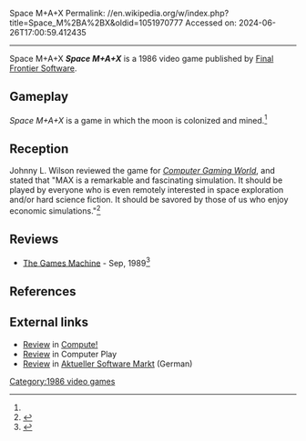 Space M+A+X
Permalink: //en.wikipedia.org/w/index.php?title=Space_M%2BA%2BX&oldid=1051970777
Accessed on: 2024-06-26T17:00:59.412435



------
Space M+A+X
{{Short description|1986 video game}}
{{Infobox video game
| collapsible = 
| state = 
| italic title = 
| title = Space M+A+X
| image = Space M+A+X cover.jpg
| alt = 
| caption = 
| developer = 
| publisher = [[Final Frontier Software]]
| series = 
| engine = 
| platforms = 
| released = 1986
| genre = Simulation
| modes = 
}}
'''''Space M+A+X''''' is a 1986 video game published by [[Final Frontier Software]].

==Gameplay==
''Space M+A+X'' is a game in which the moon is colonized and mined.<ref name="CGW35"/>

==Reception==
Johnny L. Wilson reviewed the game for ''[[Computer Gaming World]]'', and stated that "MAX is a remarkable and fascinating simulation. It should be played by everyone who is even remotely interested in space exploration and/or hard science fiction. It should be savored by those of us who enjoy economic simulations."<ref name="CGW35">{{cite magazine |last=Wilson |first=Johnny L. |title=M+A+X-imum Concentration: Modeling the Future Using Space M+A+X |magazine=Computer Gaming World |date=March 1987 |volume=1 |issue=35 |pages=22–24, 62}}</ref>

==Reviews==
*[[The Games Machine]] - Sep, 1989<ref>{{Cite web|url=https://archive.org/details/the-games-machine-22/page/n79/mode/2up|title=The Games Machine Issue 22}}</ref>

==References==
{{reflist}}

==External links==
*[https://archive.org/details/1987-08-compute-magazine/page/n59/mode/2up Review] in [[Compute!]]
*[https://archive.org/details/Computer_Play_1988-12_Computer_Play_Magazine_US/page/n23/mode/2up Review] in Computer Play
*[https://archive.org/details/asm_magazine-1987-89/page/n61/mode/2up Review] in [[Aktueller Software Markt]] (German)

[[Category:1986 video games]]